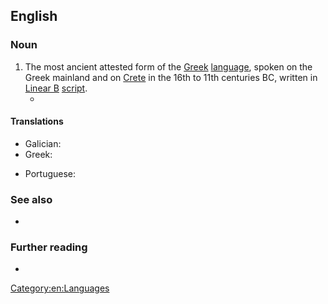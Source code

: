 ==English==
{{wikipedia}}

===Noun===
{{en-noun|-}}

# The most ancient attested form of the [[Greek]] [[language]], spoken on the Greek mainland and on [[Crete]] in the 16th to 11th centuries BC, written in [[Linear B]] [[script]].
#* {{syn|de|Mycenaean}}

====Translations====
{{trans-top|ancient Greek language}}
* Galician: {{t|gl|grego micénico|m}}
* Greek: {{t+|el|μυκηναϊκή διάλεκτος|f|sc=Grek}}
{{trans-mid}}
* Portuguese: {{t|pt|Grego micênico|m}}
{{trans-bottom}}

===See also===
* {{langcat|gmy}}

===Further reading===
* {{ISO 639||gmy}}

[[Category:en:Languages]]